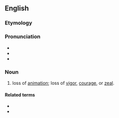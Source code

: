 ==English==

===Etymology===
{{prefix|en|dis|animation}}

===Pronunciation===
* {{IPA|/ˌdɪsænɪˈmeɪʃən/|lang=en}}
* {{rhymes|eɪʃən|lang=en}}
* {{hyph|dis|an|i|ma|tion|lang=en}}

===Noun===
{{en-noun|-}}

# loss of [[animation]]; loss of [[vigor]], [[courage]], or [[zeal]].

====Related terms====
* {{l|en|reanimation}}
* {{l|en|deanimation}}